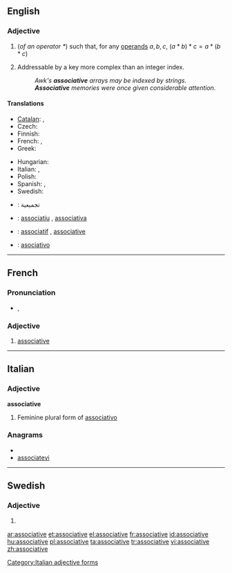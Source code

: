 ==English==

===Adjective===
{{en-adj}}

# {{algebra}} (''of an operator <math> * </math>'') such that, for any [[operand]]s <math> a, b, c </math>, <math> (a * b) * c = a * (b * c) </math>
# {{computing}} Addressable by a key more complex than an integer index.
#: ''Awk's '''associative''' arrays may be indexed by strings.''
#: '''''Associative''' memories were once given considerable attention.''

====Translations====
{{trans-top|algebraic property of an operator}}
* [[Catalan]]: {{t|ca|associatiu|m}}, {{t|ca|associativa|f}}
* Czech: {{t-|cs|asociativní|m}}
* Finnish: {{t-|fi|assosiatiivinen}}
* French: {{t|fr|associatif|m}}, {{t+|fr|associative|f}}
* Greek: {{t+|el|προσεταιριστικός}}
{{trans-mid}}
* Hungarian: {{t+|hu|asszociatív}}
* Italian: {{t|it|associativo|m}}, {{t|it|associativa|f}}
* Polish: {{t|pl|łączny|m}}
* Spanish: {{t|es|asociativo|m}}, {{t|es|asociativa|f}}
* Swedish: {{t+|sv|associativ}}
{{trans-bottom}}

{{checktrans-top}}
* {{ttbc|ar}}: تجميعية
* {{ttbc|ca}}: [[associatiu]] {{m}}, [[associativa]] {{f}}
* {{ttbc|fr}}: [[associatif]] {{m}}, [[associative]] {{f}}
* {{ttbc|es}}: [[asociativo]]
{{trans-bottom}}

----

==French==

===Pronunciation===
* {{IPA|lang=fr|/a.sɔ.sja.tiv/}}, {{SAMPA|/a.sO.sja.tiv/}}

===Adjective===
{{infl|fr|adjective}} {{f}}

# [[#English|associative]]

----

==Italian==

===Adjective===
'''associative''' {{f}}

# Feminine plural form of [[associativo]]

===Anagrams===
* {{alphagram|aaceiiosstv}}
* [[associatevi#Italian|associatevi]]

[[Category:Italian adjective forms]]

----

==Swedish==

===Adjective===
{{infl|sv|adjective form}}

# {{sv-adj-form-abs-def-m|associativ}}

[[ar:associative]]
[[et:associative]]
[[el:associative]]
[[fr:associative]]
[[id:associative]]
[[hu:associative]]
[[pl:associative]]
[[ta:associative]]
[[tr:associative]]
[[vi:associative]]
[[zh:associative]]